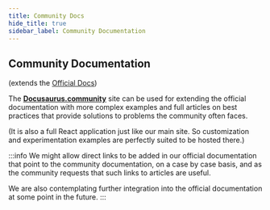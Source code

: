 ```yaml
---
title: Community Docs
hide_title: true
sidebar_label: Community Documentation
---
```


## Community Documentation

(extends the [Official Docs](/docs))

The **[Docusaurus.community](https://docusaurus.community)** site can be used for extending the official documentation with more complex examples and full articles on best practices that provide solutions to problems the community often faces.

(It is also a full React application just like our main site. So customization and experimentation examples are perfectly suited to be hosted there.)

:::info We might allow direct links to be added in our official documentation that point to the community documentation, on a case by case basis, and as the community requests that such links to articles are useful.

We are also contemplating further integration into the official documentation at some point in the future. :::
